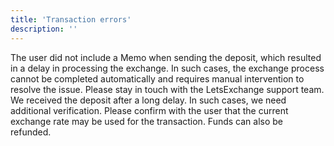 ```yaml
---
title: 'Transaction errors'
description: ''
---
```


<Accordion title="50001 - Missed memo">
    The user did not include a Memo when sending the deposit, which resulted in a delay in processing the exchange.
    In such cases, the exchange process cannot be completed automatically and requires manual intervention to resolve the issue.
    Please stay in touch with the LetsExchange support team.
</Accordion>

<Accordion title="50002 - Clarification needed">
    We received the deposit after a long delay. In such cases, we need additional verification.
    Please confirm with the user that the current exchange rate may be used for the transaction. Funds can also be refunded.
</Accordion>
